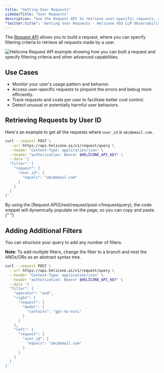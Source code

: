 ```yaml
---
title: "Getting User Requests"
sidebarTitle: "User Requests"
description: "Use the Request API to retrieve user-specific requests, allowing you to monitor, debug, and track costs for individual users."
"twitter:title": "Getting User Requests - Helicone OSS LLM Observability"
---
```



The [Request API](/rest/request/post-v1requestquery) allows you to build a request, where you can specify filtering criteria to retrieve all requests made by a user.

<Frame>
  <img
    src="/images/use-cases/example-user-request.png"
    alt="Helicone Request API example showing how you can built a request and specify filtering criteria and other advanced capabilities."
  />
</Frame>

## Use Cases

- Monitor your user's usage pattern and behavior.
- Access user-specific requests to pinpoint the errors and bebug more efficiently.
- Track requests and costs per user to facilitate better cost control.
- Detect unusual or potentially harmful user behaviors.

## Retrieving Requests by User ID

Here's an example to get all the requests where `user_id` is `abc@email.com`.

```bash
curl --request POST \
  --url https://api.helicone.ai/v1/request/query \
  --header "Content-Type: application/json" \
  --header "authorization: Bearer $HELICONE_API_KEY" \
  --data '{
  "filter": {
    "request": {
      "user_id": {
        "equals": "abc@email.com"
      }
    }
  }
}'
```

<Tip>
  By using the [Request API](/rest/request/post-v1requestquery), the code
  snippet will dynamically populate on the page, so you can copy and paste.{" "}
</Tip>

## Adding Additional Filters

You can structure your query to add any number of filters.

**Note**: To add multiple filters, change the filter to a branch and nest the ANDs/ORs as an abstract syntax tree.

```bash
curl --request POST \
  --url https://api.helicone.ai/v1/request/query \
  --header "Content-Type: application/json" \
  --header "authorization: Bearer $HELICONE_API_KEY" \
  --data '{
  "filter": {
    "operator": "and",
    "right": {
      "request": {
        "model": {
          "contains": "gpt-4o-mini"
        }
      }
    },
    "left": {
      "request": {
        "user_id": {
          "equals": "abc@email.com"
        }
      }
    }
  }
}'
```

<QuestionsSection />
